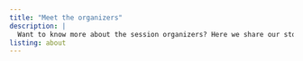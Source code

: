 ```yaml
---
title: "Meet the organizers"
description: |
  Want to know more about the session organizers? Here we share our stories with you!
listing: about
---
```


